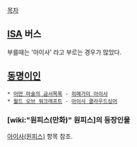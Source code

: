[[목차]]

== [[ISA]] 버스 ==
부를때는 '아이사' 라고 부르는 경우가 많았다.

== [[동명이인]] ==
 * [[어떤 마술의 금서목록]] - [[히메가미 아이사]]
 * [[월드 오브 워크래프트]] - [[아이사 클라우드싱어]]

=== [wiki:"원피스(만화)" 원피스]의 등장인물 ===
[[아이사(원피스)]] 항목 참조.
